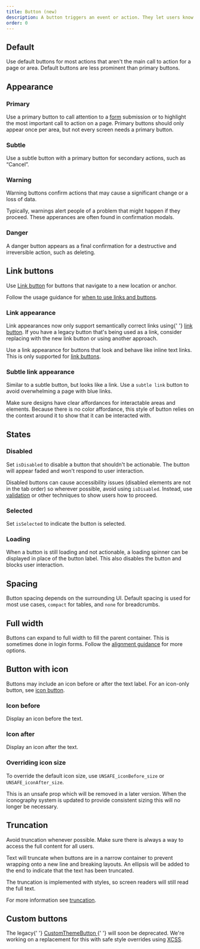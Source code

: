 ```yaml
---
title: Button (new)
description: A button triggers an event or action. They let users know what will happen next.
order: 0
---
```




## Default

Use default buttons for most actions that aren't the main call to action for a page or area. Default buttons are less prominent than primary buttons.

<Example Component={ButtonDefault} packageName="@atlaskit/button" />

## Appearance

### Primary

Use a primary button to call attention to a [form](/patterns/forms) submission or to highlight the most important call to action on a page.
Primary buttons should only appear once per area, but not every screen needs a primary button.

<Example Component={ButtonPrimary} packageName="@atlaskit/button" />

### Subtle

Use a subtle button with a primary button for secondary actions, such as “Cancel”.

<Example Component={ButtonSubtle} packageName="@atlaskit/button" />

### Warning

Warning buttons confirm actions that may cause a significant change or a loss of data.

Typically, warnings alert people of a problem that might happen if they proceed. These apperances are often found in confirmation modals.

<Example Component={ButtonWarning} packageName="@atlaskit/button" />

### Danger

A danger button appears as a final confirmation for a destructive and irreversible action, such as deleting.

<Example Component={ButtonDanger} packageName="@atlaskit/button" />

## Link buttons

Use [Link button](/components/button/link-button) for buttons that navigate to a new location or anchor.

Follow the usage guidance for [when to use links and buttons](/components/button/button-new/usage#use-buttons-for-actions-and-links-for-navigation).

### Link appearance

<SectionMessage title="Updates to link handling" appearance="information">
  <p>
    Link appearances now only support semantically correct links using{' '}
    <a href="#link-button">link button</a>. If you have a legacy button that's
    being used as a link, consider replacing with the new link button or using
    another approach.
  </p>
</SectionMessage>

Use a link appearance for buttons that look and behave like inline text links. This is only supported for <a href="#link-button">link buttons</a>.

<Example Component={ButtonLink} packageName="@atlaskit/button" />

### Subtle link appearance

Similar to a subtle button, but looks like a link. Use a `subtle link` button to avoid overwhelming a page with blue links.

Make sure designs have clear affordances for interactable areas and elements. Because there is no color affordance, this style of button relies on the context around it to show that it can be interacted with.

<Example Component={ButtonSubtleLink} packageName="@atlaskit/button" />

## States

### Disabled

Set `isDisabled` to disable a button that shouldn't be actionable. The button will appear faded and won't respond to user interaction.

Disabled buttons can cause accessibility issues (disabled elements are not in the tab order) so wherever possible, avoid using `isDisabled`.
Instead, use [validation](/components/button/button-new/usage) or other techniques to show users how to proceed.

<Example Component={ButtonDisabled} packageName="@atlaskit/button" />

### Selected

Set `isSelected` to indicate the button is selected.

<Example Component={ButtonSelected} packageName="@atlaskit/button" />

### Loading

When a button is still loading and not actionable, a loading spinner can be displayed in place of the button label. This also disables the button and blocks user interaction.

<Example Component={ButtonLoading} packageName="@atlaskit/button" />

## Spacing

Button spacing depends on the surrounding UI. Default spacing is used for most use cases, `compact` for tables, and `none` for breadcrumbs.

<Example Component={ButtonSpacing} packageName="@atlaskit/button" />

## Full width

Buttons can expand to full width to fill the parent container. This is sometimes done in login forms. Follow the [alignment guidance](/components/button/button-new/examples#alignment-and-positioning) for more options.

<Example Component={ButtonFullWidth} packageName="@atlaskit/button" />

## Button with icon

Buttons may include an icon before or after the text label. For an icon-only button, see [icon button](/components/button/icon-button).

### Icon before

Display an icon before the text.

<Example Component={ButtonWithIconBefore} packageName="@atlaskit/button" />

### Icon after

Display an icon after the text.

<Example Component={ButtonWithIconAfter} packageName="@atlaskit/button" />

### Overriding icon size

To override the default icon size, use `UNSAFE_iconBefore_size` or `UNSAFE_iconAfter_size`.

<SectionMessage title="Caution" appearance="warning">
  <p>
    This is an unsafe prop which will be removed in a later version. When the
    iconography system is updated to provide consistent sizing this will no
    longer be necessary.
  </p>
</SectionMessage>

<Example Component={ButtonWithIconBeforeSize} packageName="@atlaskit/button" />

## Truncation

Avoid truncation whenever possible. Make sure there is always a way to access the full content for all users.

Text will truncate when buttons are in a narrow container to prevent wrapping onto a new line and breaking layouts. An ellipsis will be added to the end to indicate that the text has been truncated.

The truncation is implemented with styles, so screen readers will still read the full text.

For more information see [truncation](/content/language-and-grammar#truncation).

<Example Component={ButtonTruncation} packageName="@atlaskit/button" />

## Custom buttons

<SectionMessage title="Coming soon" appearance="information">
  <p>
    The legacy{' '}
    <a href="/components/button/examples#custom-theme-button-not-recommended">
      CustomThemeButton
    </a>{' '}
    will soon be deprecated. We're working on a replacement for this with safe
    style overrides using <a href="/components/primitives/xcss/usage">XCSS</a>.
  </p>
</SectionMessage>
